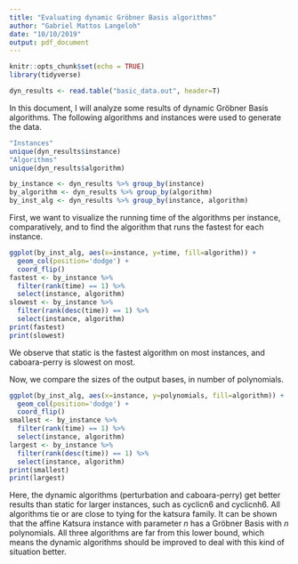 ```yaml
---
title: "Evaluating dynamic Gröbner Basis algorithms"
author: "Gabriel Mattos Langeloh"
date: "10/10/2019"
output: pdf_document
---
```


```r
knitr::opts_chunk$set(echo = TRUE)
library(tidyverse)

dyn_results <- read.table("basic_data.out", header=T)
```

In this document, I will analyze some results of dynamic Gröbner Basis algorithms. The following algorithms and instances were used to generate the data.

```r
"Instances"
unique(dyn_results$instance)
"Algorithms"
unique(dyn_results$algorithm)
```

```r
by_instance <- dyn_results %>% group_by(instance)
by_algorithm <- dyn_results %>% group_by(algorithm)
by_inst_alg <- dyn_results %>% group_by(instance, algorithm)
```

First, we want to visualize the running time of the algorithms per instance, comparatively, and to find the algorithm that runs the fastest for each instance.

```r
ggplot(by_inst_alg, aes(x=instance, y=time, fill=algorithm)) + 
  geom_col(position='dodge') + 
  coord_flip()
fastest <- by_instance %>% 
  filter(rank(time) == 1) %>% 
  select(instance, algorithm)
slowest <- by_instance %>% 
  filter(rank(desc(time)) == 1) %>% 
  select(instance, algorithm)
print(fastest)
print(slowest)
```

We observe that static is the fastest algorithm on most instances, and caboara-perry is slowest on most.

Now, we compare the sizes of the output bases, in number of polynomials.

```r
ggplot(by_inst_alg, aes(x=instance, y=polynomials, fill=algorithm)) + 
  geom_col(position='dodge') + 
  coord_flip()
smallest <- by_instance %>% 
  filter(rank(time) == 1) %>% 
  select(instance, algorithm)
largest <- by_instance %>% 
  filter(rank(desc(time)) == 1) %>% 
  select(instance, algorithm)
print(smallest)
print(largest)
```

Here, the dynamic algorithms (perturbation and caboara-perry) get better results than static for larger instances, such as cyclicn6 and cyclicnh6. All algorithms tie or are close to tying for the katsura family. It can be shown that the affine Katsura instance with parameter $n$ has a Gröbner Basis with $n$ polynomials. All three algorithms are far from this lower bound, which means the dynamic algorithms should be improved to deal with this kind of situation better.